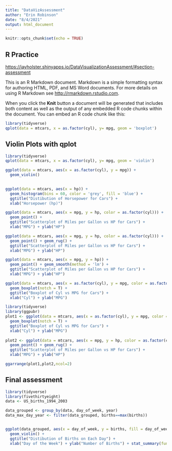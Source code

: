 ```yaml
---
title: "DataVizAssessment"
author: "Erin Robinson"
date: "8/4/2021"
output: html_document
---
```


```r
knitr::opts_chunk$set(echo = TRUE)
```

## R Practice 

<https://jayholster.shinyapps.io/DataVisualizationAssessment/#section-assessment>

This is an R Markdown document. Markdown is a simple formatting syntax for authoring HTML, PDF, and MS Word documents. For more details on using R Markdown see <http://rmarkdown.rstudio.com>.

When you click the **Knit** button a document will be generated that includes both content as well as the output of any embedded R code chunks within the document. You can embed an R code chunk like this:

```r
library(tidyverse)
qplot(data = mtcars, x = as.factor(cyl), y= mpg, geom = 'boxplot')
```

## Violin Plots with qplot 

```r
library(tidyverse)
qplot(data = mtcars, x = as.factor(cyl), y= mpg, geom = 'violin')
```

```r
ggplot(data = mtcars, aes(x = as.factor(cyl), y = mpg)) + 
  geom_violin()
  
```

```r
ggplot(data = mtcars, aes(x = hp)) + 
  geom_histogram(bins = 60, color = 'grey', fill = 'blue') + 
  ggtitle("Distibution of Horsepower for Cars") + 
  xlab("Horsepower (hp)") 

```

```r
ggplot(data = mtcars, aes(x = mpg, y = hp, color = as.factor(cyl))) + 
  geom_point() + 
  ggtitle("Scatterplot of Miles per Gallon vs HP for Cars") + 
  xlab("MPG") + ylab("HP")
```

```r
ggplot(data = mtcars, aes(x = mpg, y = hp, color = as.factor(cyl))) + 
  geom_point() + geom_rug() +
  ggtitle("Scatterplot of Miles per Gallon vs HP for Cars") + 
  xlab("MPG") + ylab("HP")
```

```r
ggplot(data = mtcars, aes(x = mpg, y = hp)) + 
  geom_point() + geom_smooth(method = 'lm') +
  ggtitle("Scatterplot of Miles per Gallon vs HP for Cars") + 
  xlab("MPG") + ylab("HP")
```

```r
ggplot(data = mtcars, aes(x = as.factor(cyl), y = mpg, color = as.factor(cyl))) + 
  geom_boxplot(notch = T) +
  ggtitle("Boxplot of Cyl vs MPG for Cars") + 
  xlab("Cyl") + ylab("MPG")

```

```r
library(tidyverse)
library(ggpubr)
plot1 <- ggplot(data = mtcars, aes(x = as.factor(cyl), y = mpg, color = as.factor(cyl))) + 
  geom_boxplot(notch = T) +
  ggtitle("Boxplot of Cyl vs MPG for Cars") + 
  xlab("Cyl") + ylab("MPG")
  
plot2 <- ggplot(data = mtcars, aes(x = mpg, y = hp, color = as.factor(cyl))) + 
  geom_point() + geom_rug() +
  ggtitle("Scatterplot of Miles per Gallon vs HP for Cars") + 
  xlab("MPG") + ylab("HP")

ggarrange(plot1,plot2,ncol=2)

```

## Final assessment 

```r


library(tidyverse)
library(fivethirtyeight)
data <- US_births_1994_2003

data_grouped <- group_by(data, day_of_week, year)
data_max_day_year <- filter(data_grouped, births==max(births))


ggplot(data_grouped, aes(x = day_of_week, y = births, fill = day_of_week)) +
  geom_violin() + 
  ggtitle("Distibution of Births on Each Day") + 
  xlab("Day of the Week") + ylab("Number of Births") + stat_summary(fun = mean, geom = "point", color = 'white') + labs(fill='Day') 

```

## 
